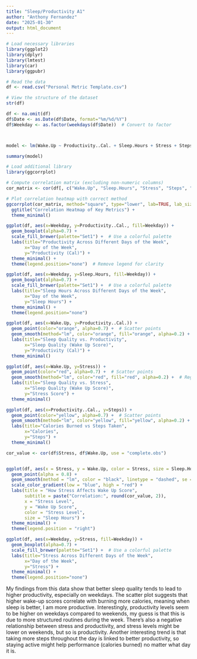 ```yaml
---
title: "Sleep/Productivity A1"
author: "Anthony Fernandez"
date: "2025-01-30"
output: html_document
---
```


```r
# Load necessary libraries
library(ggplot2)
library(dplyr)
library(lmtest)
library(car)
library(ggpubr)

# Read the data
df <- read.csv("Personal Metric Template.csv")

# View the structure of the dataset
str(df)

```

```r

df <- na.omit(df) 
df$Date <- as.Date(df$Date, format="%m/%d/%Y")
df$Weekday <- as.factor(weekdays(df$Date))  # Convert to factor



model <- lm(Wake.Up ~ Productivity..Cal. + Sleep.Hours + Stress + Steps + Weekday , data=df)

summary(model)

```

```r
# Load additional library
library(ggcorrplot)

# Compute correlation matrix (excluding non-numeric columns)
cor_matrix <- cor(df[, c("Wake.Up", "Sleep.Hours", "Stress", "Steps", "Productivity..Cal.")], use="complete.obs")

# Plot correlation heatmap with correct method
ggcorrplot(cor_matrix, method="square", type="lower", lab=TRUE, lab_size=4, colors = c("red", "white", "blue")) +
  ggtitle("Correlation Heatmap of Key Metrics") +
  theme_minimal()

```

```r
ggplot(df, aes(x=Weekday, y=Productivity..Cal., fill=Weekday)) +
  geom_boxplot(alpha=0.7) +
  scale_fill_brewer(palette="Set1") +  # Use a colorful palette
  labs(title="Productivity Across Different Days of the Week",
       x="Day of the Week",
       y="Productivity (Cal)") +
  theme_minimal() +
  theme(legend.position="none")  # Remove legend for clarity
```

```r
ggplot(df, aes(x=Weekday, y=Sleep.Hours, fill=Weekday)) +
  geom_boxplot(alpha=0.7) +
  scale_fill_brewer(palette="Set1") +  # Use a colorful palette
  labs(title="Sleep Hours Across Different Days of the Week",
       x="Day of the Week",
       y="Sleep Hours") +
  theme_minimal() +
  theme(legend.position="none") 
```



```r
ggplot(df, aes(x=Wake.Up, y=Productivity..Cal.)) +
  geom_point(color="orange", alpha=0.7) +  # Scatter points
  geom_smooth(method="lm", color="orange", fill="orange", alpha=0.2) +  # Regression line
  labs(title="Sleep Quality vs. Productivity",
       x="Sleep Quality (Wake Up Score)",
       y="Productivity (Cal)") +
  theme_minimal()
```

```r
ggplot(df, aes(x=Wake.Up, y=Stress)) +
  geom_point(color="red", alpha=0.7) +  # Scatter points
  geom_smooth(method="lm", color="red", fill="red", alpha=0.2) +  # Regression line
  labs(title="Sleep Quality vs. Stress",
       x="Sleep Quality (Wake Up Score)",
       y="Stress Score") +
  theme_minimal()
```
```r
ggplot(df, aes(x=Productivity..Cal., y=Steps)) +
  geom_point(color="yellow", alpha=0.7) +  # Scatter points
  geom_smooth(method="lm", color="yellow", fill="yellow", alpha=0.2) +  # Regression line
  labs(title="Calories Burned vs Steps Taken",
       x="Calories",
       y="Steps") +
  theme_minimal()
```


```r
cor_value <- cor(df$Stress, df$Wake.Up, use = "complete.obs")


ggplot(df, aes(x = Stress, y = Wake.Up, color = Stress, size = Sleep.Hours)) +
  geom_point(alpha = 0.8) +
  geom_smooth(method = "lm", color = "black", linetype = "dashed", se = FALSE) +
  scale_color_gradient(low = "blue", high = "red") +
  labs(title = "How Stress Affects Wake Up Score",
       subtitle = paste("Correlation:", round(cor_value, 2)),
       x = "Stress Level",
       y = "Wake Up Score",
       color = "Stress Level",
       size = "Sleep Hours") +
  theme_minimal() +
  theme(legend.position = "right")
```



```r
ggplot(df, aes(x=Weekday, y=Stress, fill=Weekday)) +
  geom_boxplot(alpha=0.7) +
  scale_fill_brewer(palette="Set1") +  # Use a colorful palette
  labs(title="Stress Across Different Days of the Week",
       x="Day of the Week",
       y="Stress") +
  theme_minimal() +
  theme(legend.position="none")
```






My findings from this data show that better sleep quality tends to lead to higher productivity, especially on weekdays. The scatter plot suggests that higher wake-up scores correlate with burning more calories, meaning when sleep is better, I am more productive. Interestingly, productivity levels seem to be higher on weekdays compared to weekends, my guess is that this is due to more structured routines during the week. There’s also a negative relationship between stress and productivity, and stress levels might be lower on weekends, but so is productivity. Another interesting trend is that taking more steps throughout the day is linked to better productivity, so staying active might help performance (calories burned) no matter what day it is.
